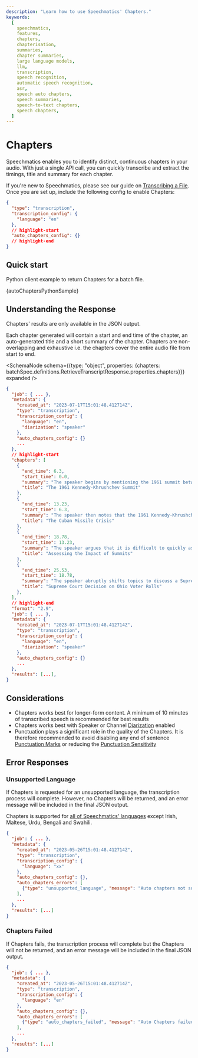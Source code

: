 ```yaml
---
description: "Learn how to use Speechmatics' Chapters."
keywords:
  [
    speechmatics,
    features,
    chapters,
    chapterisation,
    summaries,
    chapter summaries,
    large language models,
    llm,
    transcription,
    speech recognition,
    automatic speech recognition,
    asr,
    speech auto chapters,
    speech summaries,
    speech-to-text chapters,
    speech chapters,
  ]
---
```



# Chapters

Speechmatics enables you to identify distinct, continuous chapters in your audio. With just a single API call, you can quickly transcribe and extract the timings, title and summary for each chapter.

If you're new to Speechmatics, please see our guide on [Transcribing a File](/speech-to-text/batch-transcription/quickstart). Once you are set up, include the following config to enable Chapters:

```json
{
  "type": "transcription",
  "transcription_config": {
    "language": "en"
  },
  // highlight-start
  "auto_chapters_config": {}
  // highlight-end
}
```

## Quick start

Python client example to return Chapters for a batch file.

<CodeBlock language="python">
  {autoChaptersPythonSample}
</CodeBlock>

## Understanding the Response

Chapters' results are only available in the JSON output.

Each chapter generated will contain a start and end time of the chapter, an auto-generated title and a short summary of the chapter. 
Chapters are non-overlapping and exhaustive i.e. the chapters cover the entire audio file from start to end.

<SchemaNode schema={{type: "object", properties: {chapters: batchSpec.definitions.RetrieveTranscriptResponse.properties.chapters}}} expanded />

```json
{
  "job": { ... },
  "metadata": {
    "created_at": "2023-07-17T15:01:48.412714Z",
    "type": "transcription",
    "transcription_config": {
      "language": "en",
      "diarization": "speaker"
    },
    "auto_chapters_config": {}
    ...
  },
  // highlight-start
  "chapters": [
    {
      "end_time": 6.3,
      "start_time": 0.0,
      "summary": "The speaker begins by mentioning the 1961 summit between President Kennedy and Soviet Premier Khrushchev, noting that in hindsight it appeared to be a failure. However, the speaker says that summits like this often have long-term impacts that are not immediately clear.",
      "title": "The 1961 Kennedy-Khrushchev Summit"
    },
    {
      "end_time": 13.23,
      "start_time": 6.3,
      "summary": "The speaker then notes that the 1961 Kennedy-Khrushchev summit contributed to the later Cuban Missile Crisis, further illustrating the complex impacts summits can have.",
      "title": "The Cuban Missile Crisis"
    },
    {
      "end_time": 18.78,
      "start_time": 13.23,
      "summary": "The speaker argues that it is difficult to quickly assess the impact of summits like the recent one. The speaker says we will not be able to make definitive judgments about the impacts of this summit right away.",
      "title": "Assessing the Impact of Summits"
    },
    {
      "end_time": 25.53,
      "start_time": 18.78,
      "summary": "The speaker abruptly shifts topics to discuss a Supreme Court decision upholding Ohio's law to purge voter rolls, which are some of the strictest voter roll purge laws in the country.",
      "title": "Supreme Court Decision on Ohio Voter Rolls"
    },
  ],
  // highlight-end
  "format": "2.9",
  "job": { ... },
  "metadata": {
    "created_at": "2023-07-17T15:01:48.412714Z",
    "type": "transcription",
    "transcription_config": {
      "language": "en",
      "diarization": "speaker"
    },
    "auto_chapters_config": {}
    ...
  },
  "results": [...],
}
```


## Considerations

- Chapters works best for longer-form content. A minimum of 10 minutes of transcribed speech is recommended for best results
- Chapters works best with Speaker or Channel [Diarization](/speech-to-text/output-enhancements/diarization) enabled
- Punctuation plays a significant role in the quality of the Chapters. It is therefore recommended to avoid disabling any end of sentence [Punctuation Marks](/features/punctuation-settings) or reducing the [Punctuation Sensitivity](/features/punctuation-settings)


## Error Responses

### Unsupported Language

If Chapters is requested for an unsupported language, the transcription process will complete. However, no Chapters will be returned, and an error message will be included in the final JSON output.

Chapters is supported for [all of Speechmatics' languages](/speech-to-text/supported-languages) except Irish, Maltese, Urdu, Bengali and Swahili.

```json
{
  "job": { ... },
  "metadata": {
    "created_at": "2023-05-26T15:01:48.412714Z",
    "type": "transcription",
    "transcription_config": {
      "language": "xx"
    },
    "auto_chapters_config": {},
    "auto_chapters_errors": [
      {"type": "unsupported_language", "message": "Auto chapters not supported for xx."}
    ],
    ...
  },
  "results": [...]
}
```

### Chapters Failed

If Chapters fails, the transcription process will complete but the Chapters will not be returned, and an error message will be included in the final JSON output.

```json
{
  "job": { ... },
  "metadata": {
    "created_at": "2023-05-26T15:01:48.412714Z",
    "type": "transcription",
    "transcription_config": {
      "language": "en"
    },
    "auto_chapters_config": {},
    "auto_chapters_errors": [
      {"type": "auto_chapters_failed", "message": "Auto Chapters failed."}
    ],
    ...
  },
  "results": [...]
}
```
